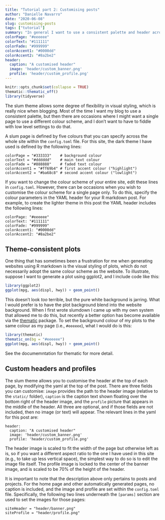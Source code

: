 ```yaml
---
title: "Tutorial part 2: Customising posts"
author: "Danielle Navarro"
date: "2020-06-08"
slug: customising-posts
tags: ["tutorial"]
summary: "In general I want to use a consistent palette and header across a site, but there are occasions where I might want a single page to use a different style. I don’t want to have to edit with low level settings to do that. In the second part of the tutorial I discuss this kind of customisation."
colorPage: "#eeeeee"
colorText: "#111111"
colorFade: "#999999"
colorAccent1: "#0000dd"
colorAccent2: "#8a2be2"
header:
  caption: "A customised header"
  image: 'header/custom_banner.png'
  profile: 'header/custom_profile.png'
---
```


```r
knitr::opts_chunk$set(collapse = TRUE)
thematic::thematic_off()
library(tidyverse)
```


The slum theme allows some degree of flexibility in visual styling, which is really nice when blogging. Most of the time I want my blog to use a consistent palette, but then there are occasions where I might want a single page to use a different colour scheme, and I don't want to have to fiddle with low level settings to do that. 

A slum page is defined by five colours that you can specify across the whole site within the `config.toml` file. For this site, the dark theme I have used is defined by the following lines:

```
colorPage = "#333333"    # background colour
colorText = "#dddddd"    # main text colour
colorFade = "#888888"    # faded text colour
colorAccent1 = "#ff69b4" # first accent colour ("highlight")
colorAccent2 = "#ba68c8" # second accent colour ("lowlight")
```

If you want to change the colour scheme of your entire site, edit these lines in `config.toml`. However, there can be occasions when you wish to customise the colour scheme for a single page only. To do this, specify the colour parameters in the YAML header for your R markdown post. For example, to create the lighter theme in this post the YAML header includes the following lines:

```
colorPage: "#eeeeee"
colorText: "#111111"
colorFade: "#999999"
colorAccent1: "#0000dd"
colorAccent2: "#8a2be2"
```

## Theme-consistent plots

One thing that has sometimes been a frustration for me when generating websites using R markdown is the visual styling of plots, which do not necessarily adopt the same colour scheme as the website. To illustrate, suppose I want to generate a plot using ggplot2, and I include code like this:

```r
library(ggplot2)
ggplot(mpg, aes(displ, hwy)) + geom_point() 
```

This doesn't look *too* terrible, but the pure white background is jarring. What I would prefer is to have the plot background blend into the website background. When I first wrote slumdown I came up with my own system that allowed me to do this, but recently a better option has become available via the [thematic](https://github.com/rstudio/thematic/) package. To set the background colour of my plots to the same colour as my page (i.e., `#eeeeee`), what I would do is this:

```r
library(thematic)
thematic_on(bg = "#eeeeee")
ggplot(mpg, aes(displ, hwy)) + geom_point() 
```

See the documemntation for thematic for more detail.


## Custom headers and profiles

The slum theme allows you to customise the header at the top of each page, by modifying the yaml at the top of the post. There are three fields you can customise: `image` provides the path to the header image (relative to the `static/` folder), `caption` is the caption text shown floating over the bottom right of the header image, and the `profile` picture that appears in the middle of the header. All three are optional, and if those fields are not included, then no image (or text) will appear. The relevant lines in the yaml for this post are:

```
header:
  caption: "A customised header"
  image: 'header/custom_banner.png'
  profile: 'header/custom_profile.png'
```

The header image is scaled to fit the width of the page but otherwise left as is, so if you want a different aspect ratio to the one I have used in this site (e.g., to take up less vertical space), the simplest way to do so is to edit the image file itself. The profile image is locked to the center of the banner image, and is scaled to be 70% of the height of the header. 

It is important to note that the description above only pertains to posts and projects. For the home page and other automatically generated pages, no caption is included, and the image and profile are set within the `config.toml` file. Specifically, the following two lines underneath the `[params]` section are used to set the images for those pages:

```
siteHeader = "header/banner.png"
siteProfile = "header/profile.png"
```



